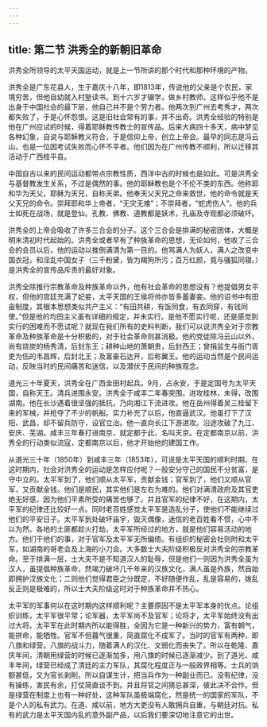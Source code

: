```yaml
---
---
---
```

title: 第二节 洪秀全的新朝旧革命
---




洪秀全所领导的太平天国运动，就是上一节所讲的那个时代和那种环境的产物。

洪秀全是广东花县人，生于嘉庆十八年，即1813年，传说他的父亲是个农民，家境穷苦，但他自幼就入村塾读书。到十六岁才辍学，做乡村教师。这样似乎他不是出身于中国社会的最下层，他自己并不是个劳力者。他两次到广州去考秀才，两次都失败了，于是心怀怨恨。这是旧社会常有的事，并不出奇。洪秀全经验的特别是他在广州应试的时候，得着耶稣教传教士的宣传品。后来大病四十多天，病中梦见各种幻象，自说与耶稣教义符合，于是信仰上帝，创立上帝会。最早的同志是冯云山。也是一位因考试失败而心怀不平者。他们因为在广州传教不顺利，所以迁移其活动于广西桂平县。

中国自古以来的民间运动都带点宗教性质，西洋中古的时候也是如此。可是洪秀全与基督教发生关系，不过是偶然的事。他的耶稣教也是个不伦不类的东西。他称耶和华为天父，耶稣为天兄，自称天弟。他奉天父天兄之命来救世，他的命令就是天父天兄的命令。崇拜耶和华上帝者，“无灾无难”；不崇拜者，“蛇虎伤人”。他的兵士如死在战场，就是登仙。孔教、佛教、道教都是妖术，孔庙及寺观都必须破坏。

洪秀全的上帝会吸收了许多三合会的分子。这个三合会是排满的秘密团体，大概是明末清初时代起始的。洪秀全或者早有了种族革命的思想，无论如何，他收了三合会的会员以后，他的运动以推倒满清为第一目的。他骂满人为妖人，满人之改变中国衣冠，和淫乱中国女子（三千粉黛，皆为羯狗所污；百万红颜，竟与骚狐同寝。）是洪秀全的宣传品斥责的最好对象。

洪秀全除推行宗教革命及种族革命以外，他有社会革命的思想没有？他提倡男女平权，但他的宫廷充满了妃妾，太平天国的王侯将帅亦皆多蓄妻妾。他的诏书中有田亩制度，其根本思想类似共产主义：“有田共耕，有饭同食，有衣同穿，有钱同使。”但是他的均田主义虽有详细的规定，并未实行。是他不愿实行呢，还是感觉到实行的困难而不愿试呢？就现在我们所有的史料判断，我们可以说洪秀全对于宗教革命及种族革命是十分积极的，对于社会革命则甚消极。他的党徒除冯云山以外，尚有烧炭的杨秀清，后封东王；耕种山地的萧朝贵，后封西王；曾捐监生与衙门胥吏为伍的韦昌辉，后封北王；及富豪石达开，后称翼王。他的运动当然是个民间运动，反映当时的民间痛苦和迷信，以及潜伏于民间的种族观念。

道光三十年夏天，洪秀全在广西金田村起兵。9月，占永安，于是定国号为太平天国，自称天王。清兵进围永安。洪秀全于咸丰二年春突围，进攻桂林，未得，改围湖南。他在长沙遇着很坚强的抵抗，乃向湘江下流进攻。他在岳州得着吴三桂留下来的军械，并抢夺了不少的帆船。实力补充了以后，他直逼武汉。他虽打下了汉阳、武昌，却不留兵防守，设官立治。他一直向长江下游进攻。沿途攻破了九江、安庆、芜湖。咸丰三年春打进南京，就定都于此，名叫天京。在定都南京以前，洪秀全的行动类似流寇，定都南京以后，他才开始他的建国工作。

从道光三十年（1850年）到咸丰三年（1853年），可说是太平天国的顺利时期。在这时期内，社会对洪秀全的运动是怎样应付呢？一般安分守己的国民不分贫富，是守中立的。太平军到了，他们顺从太平军，贡献金钱；官军到了，他们又顺从官军，又贡献金钱。他们是顺民，其实他们是左右为难的。他们对满清政府及其官吏绝无好感，因为他们平素所受的痛苦也够了。并且官军的纪律不好，在这期内，太平军的纪律还比较好一点。同时老百姓感觉太平军是造乱分子，使他们不能继续过他们的平安日子。太平军到处破坏庙宇，毁灭偶像，迷信的老百姓看不惯，心中不以为然。各地的土匪都趁火打劫，太平军所经过的地方，就是他们容易活动的地方。他们干他们的事，对于官军及太平军无所偏倚。有组织的秘密会社则附和太平军，如湖南的哥老会及上海的小刀会。大多数士大夫阶级积极反对洪秀全的宗教革命。至于排满一层，士大夫不是不知道汉人的耻辱，但是他们一则因为洪秀全虽为汉人，虽提倡种族革命，然竭力破坏几千年来的汉族文化，满人虽是外族，然自始即拥护汉族文化；二则他们觉得君臣之分既定，不好随便作乱，乱是容易的，拨乱反正则是极难的，所以士大夫阶级这时对于种族革命并不热心。

太平军的军事何以在这时期内这样顺利呢？主要原因不是太平军本身的优点。论组织训练，太平军很平常；论军器，太平军尚不及官军；论将才，太平军始终没有出过大将。太平军在此时期内所以能得胜，全因为它是一种新兴的势力，富有朝气，能拼命，能牺牲。官军不但暮气很重，简直腐化不成军了。当时的官军有两种，即八旗和绿营。八旗的战斗力，随着满人的汉化、文弱化而丧失了。所以在乾隆、嘉庆年间，清朝用绿营的时候已逐渐加多，用八旗的时候已逐渐减少。到了道光、咸丰年间，绿营已经成了清廷的主力军队，其腐化程度正与一般政界相等。士兵的饷额甚低，又为官长剥削，所以自谋生计，把当兵作为一种副业而已。没有纪律，没有操练，害民有余，打仗简直谈不到。并且将官之间猜忌甚深，彼此决不合作。但是绿营在制度上也有一种好处，这种军队虽极端腐化，然是统一的国家的军队，不是个人的私有武力。在道、咸以前，地方大吏没有人敢拥兵自重，与朝廷对抗。私有的武力是太平天国内乱的意外副产品，以后我们要深切地注意它的出世。